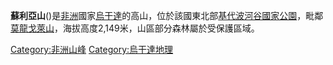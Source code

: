 {{Infobox mountain
| Name = 蘇利亞山
| photo = 
| photo_caption = 
| Elevation = 2,149米
| elevation_ref = 
| prominence = 
| Location = {{flag|Uganda}}
| coordinates = {{Coord|4.125|N|33.986944|E}}
| coordinates_display = inline, title
| topo = 
| type = 
| age = 
| last_eruption = 
| first_ascent = 
| easiest_route = 
}}

'''蘇利亞山'''({{lang-en|Mount Zulia(or Losolia)}})是[[非洲|非洲]]國家[[烏干達|烏干達]]的高山，位於該國東北部[[基代波河谷國家公園|基代波河谷國家公園]]，毗鄰[[莫龍戈萊山|莫龍戈萊山]]，海拔高度2,149米，山區部分森林屬於受保護區域。

[[Category:非洲山峰|Category:非洲山峰]]
[[Category:烏干達地理|Category:烏干達地理]]

{{Uganda-stub}}